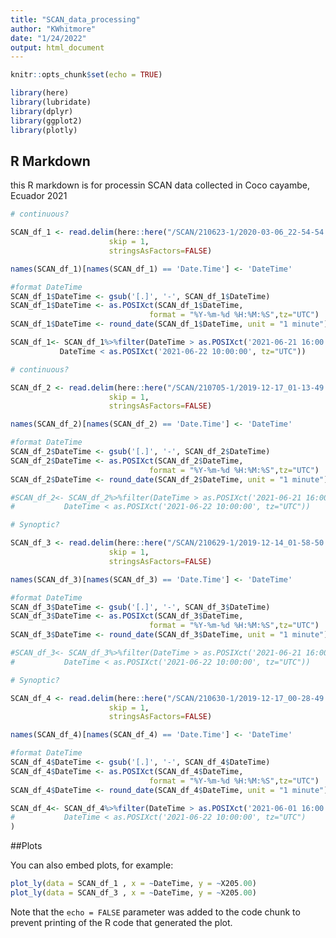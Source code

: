 ```yaml
---
title: "SCAN_data_processing"
author: "KWhitmore"
date: "1/24/2022"
output: html_document
---
```


```r
knitr::opts_chunk$set(echo = TRUE)

library(here)
library(lubridate)
library(dplyr)
library(ggplot2)
library(plotly)
```

## R Markdown
this R markdown is for processin SCAN data collected in Coco cayambe, Ecuador 2021

```r

# continuous?

SCAN_df_1 <- read.delim(here::here("/SCAN/210623-1/2020-03-06_22-54-54.txt"),
                      skip = 1,
                      stringsAsFactors=FALSE)

names(SCAN_df_1)[names(SCAN_df_1) == 'Date.Time'] <- 'DateTime'

#format DateTime 
SCAN_df_1$DateTime <- gsub('[.]', '-', SCAN_df_1$DateTime)
SCAN_df_1$DateTime <- as.POSIXct(SCAN_df_1$DateTime, 
                               format = "%Y-%m-%d %H:%M:%S",tz="UTC")
SCAN_df_1$DateTime <- round_date(SCAN_df_1$DateTime, unit = "1 minute")

SCAN_df_1<- SCAN_df_1%>%filter(DateTime > as.POSIXct('2021-06-21 16:00:00', tz="UTC")&
           DateTime < as.POSIXct('2021-06-22 10:00:00', tz="UTC"))
```

```r

# continuous?

SCAN_df_2 <- read.delim(here::here("/SCAN/210705-1/2019-12-17_01-13-49.txt"),
                      skip = 1,
                      stringsAsFactors=FALSE)

names(SCAN_df_2)[names(SCAN_df_2) == 'Date.Time'] <- 'DateTime'

#format DateTime 
SCAN_df_2$DateTime <- gsub('[.]', '-', SCAN_df_2$DateTime)
SCAN_df_2$DateTime <- as.POSIXct(SCAN_df_2$DateTime, 
                               format = "%Y-%m-%d %H:%M:%S",tz="UTC")
SCAN_df_2$DateTime <- round_date(SCAN_df_2$DateTime, unit = "1 minute")

#SCAN_df_2<- SCAN_df_2%>%filter(DateTime > as.POSIXct('2021-06-21 16:00:00', tz="UTC")&
#           DateTime < as.POSIXct('2021-06-22 10:00:00', tz="UTC"))
```



```r
# Synoptic?

SCAN_df_3 <- read.delim(here::here("/SCAN/210629-1/2019-12-14_01-58-50.txt"),
                      skip = 1,
                      stringsAsFactors=FALSE)

names(SCAN_df_3)[names(SCAN_df_3) == 'Date.Time'] <- 'DateTime'

#format DateTime 
SCAN_df_3$DateTime <- gsub('[.]', '-', SCAN_df_3$DateTime)
SCAN_df_3$DateTime <- as.POSIXct(SCAN_df_3$DateTime, 
                               format = "%Y-%m-%d %H:%M:%S",tz="UTC")
SCAN_df_3$DateTime <- round_date(SCAN_df_3$DateTime, unit = "1 minute")

#SCAN_df_3<- SCAN_df_3%>%filter(DateTime > as.POSIXct('2021-06-21 16:00:00', tz="UTC")&
#           DateTime < as.POSIXct('2021-06-22 10:00:00', tz="UTC"))
```

```r
# Synoptic?

SCAN_df_4 <- read.delim(here::here("/SCAN/210630-1/2019-12-17_00-28-49.txt"),
                      skip = 1,
                      stringsAsFactors=FALSE)

names(SCAN_df_4)[names(SCAN_df_4) == 'Date.Time'] <- 'DateTime'

#format DateTime 
SCAN_df_4$DateTime <- gsub('[.]', '-', SCAN_df_4$DateTime)
SCAN_df_4$DateTime <- as.POSIXct(SCAN_df_4$DateTime, 
                               format = "%Y-%m-%d %H:%M:%S",tz="UTC")
SCAN_df_4$DateTime <- round_date(SCAN_df_4$DateTime, unit = "1 minute")

SCAN_df_4<- SCAN_df_4%>%filter(DateTime > as.POSIXct('2021-06-01 16:00:00', tz="UTC")#&
#           DateTime < as.POSIXct('2021-06-22 10:00:00', tz="UTC")
)
```

##Plots

You can also embed plots, for example:

```r
plot_ly(data = SCAN_df_1 , x = ~DateTime, y = ~X205.00)
plot_ly(data = SCAN_df_3 , x = ~DateTime, y = ~X205.00)
```

Note that the `echo = FALSE` parameter was added to the code chunk to prevent printing of the R code that generated the plot.
